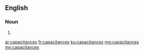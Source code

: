 ==English==

===Noun===
{{head|en|plural}}

# {{plural of|capacitance|lang=en|nocat=1}}

[[ar:capacitances]]
[[fr:capacitances]]
[[ku:capacitances]]
[[mg:capacitances]]
[[my:capacitances]]